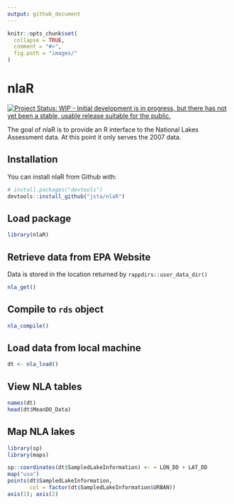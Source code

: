 ```yaml
---
output: github_document
---
```


<!-- README.md is generated from README.Rmd. Please edit that file -->

```r
knitr::opts_chunk$set(
  collapse = TRUE,
  comment = "#>",
  fig.path = "images/"
)
```

# nlaR

[![Project Status: WIP - Initial development is in progress, but there has not yet been a stable, usable release suitable for the public.](http://www.repostatus.org/badges/latest/wip.svg)](http://www.repostatus.org/#wip)

The goal of nlaR is to provide an R interface to the National Lakes Assessment data. At this point it only serves the 2007 data.

## Installation

You can install nlaR from Github with:

```r
# install.packages("devtools")
devtools::install_github("jsta/nlaR")
```

## Load package

```r
library(nlaR)
```

## Retrieve data from EPA Website

Data is stored in the location returned by `rappdirs::user_data_dir()`

```r
nla_get()
```

## Compile to `rds` object

```r
nla_compile()
```

## Load data from local machine

```r
dt <- nla_load()
```

## View NLA tables

```r
names(dt)
head(dt$MeanDO_Data)
```

## Map NLA lakes

```r
library(sp)
library(maps)

sp::coordinates(dt$SampledLakeInformation) <- ~ LON_DD + LAT_DD
map("usa")
points(dt$SampledLakeInformation,
       col = factor(dt$SampledLakeInformation$URBAN))
axis(1); axis(2)

```
